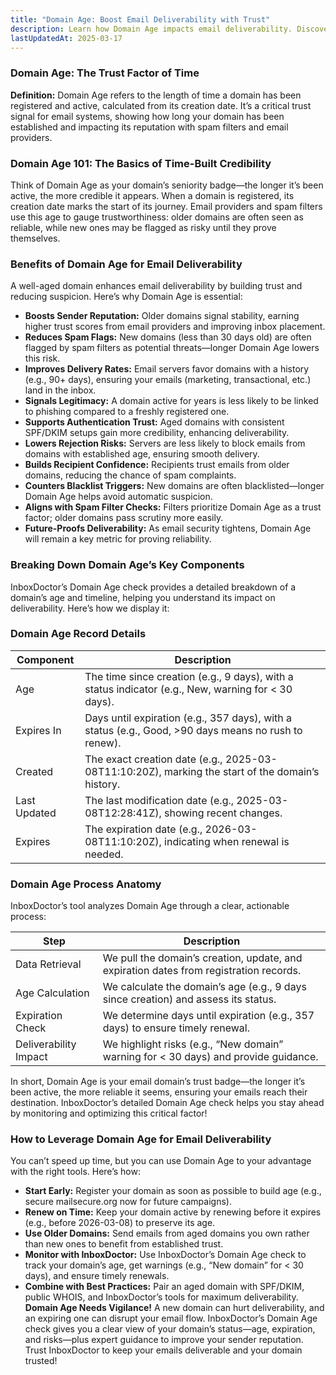 ---
title: "Domain Age: Boost Email Deliverability with Trust"
description: Learn how Domain Age impacts email deliverability. Discover benefits, components, and tips to leverage domain trust for better inbox rates.
lastUpdatedAt: 2025-03-17
---

### Domain Age: The Trust Factor of Time

**Definition:** Domain Age refers to the length of time a domain has been registered and active, calculated from its creation date. It’s a critical trust signal for email systems, showing how long your domain has been established and impacting its reputation with spam filters and email providers.

### Domain Age 101: The Basics of Time-Built Credibility

Think of Domain Age as your domain’s seniority badge—the longer it’s been active, the more credible it appears. When a domain is registered, its creation date marks the start of its journey. Email providers and spam filters use this age to gauge trustworthiness: older domains are often seen as reliable, while new ones may be flagged as risky until they prove themselves.

### Benefits of Domain Age for Email Deliverability

A well-aged domain enhances email deliverability by building trust and reducing suspicion. Here’s why Domain Age is essential:

- **Boosts Sender Reputation:** Older domains signal stability, earning higher trust scores from email providers and improving inbox placement.
- **Reduces Spam Flags:** New domains (less than 30 days old) are often flagged by spam filters as potential threats—longer Domain Age lowers this risk.
- **Improves Delivery Rates:** Email servers favor domains with a history (e.g., 90+ days), ensuring your emails (marketing, transactional, etc.) land in the inbox.
- **Signals Legitimacy:** A domain active for years is less likely to be linked to phishing compared to a freshly registered one.
- **Supports Authentication Trust:** Aged domains with consistent SPF/DKIM setups gain more credibility, enhancing deliverability.
- **Lowers Rejection Risks:** Servers are less likely to block emails from domains with established age, ensuring smooth delivery.
- **Builds Recipient Confidence:** Recipients trust emails from older domains, reducing the chance of spam complaints.
- **Counters Blacklist Triggers:** New domains are often blacklisted—longer Domain Age helps avoid automatic suspicion.
- **Aligns with Spam Filter Checks:** Filters prioritize Domain Age as a trust factor; older domains pass scrutiny more easily.
- **Future-Proofs Deliverability:** As email security tightens, Domain Age will remain a key metric for proving reliability.

### Breaking Down Domain Age’s Key Components

InboxDoctor’s Domain Age check provides a detailed breakdown of a domain’s age and timeline, helping you understand its impact on deliverability. Here’s how we display it:

### Domain Age Record Details

<table>
  <thead>
    <tr>
      <th>Component</th>
      <th>Description</th>
    </tr>
  </thead>
  <tbody>
    <tr>
      <td>Age</td>
      <td>
        The time since creation (e.g., 9 days), with a status indicator (e.g.,
        New, warning for < 30 days).
      </td>
    </tr>
    <tr>
      <td>Expires In</td>
      <td>
        Days until expiration (e.g., 357 days), with a status (e.g., Good,
        &gt;90 days means no rush to renew).
      </td>
    </tr>
    <tr>
      <td>Created</td>
      <td>
        The exact creation date (e.g., 2025-03-08T11:10:20Z), marking the start
        of the domain’s history.
      </td>
    </tr>
    <tr>
      <td>Last Updated</td>
      <td>
        The last modification date (e.g., 2025-03-08T12:28:41Z), showing recent
        changes.
      </td>
    </tr>
    <tr>
      <td>Expires</td>
      <td>
        The expiration date (e.g., 2026-03-08T11:10:20Z), indicating when
        renewal is needed.
      </td>
    </tr>
  </tbody>
</table>

### Domain Age Process Anatomy

InboxDoctor’s tool analyzes Domain Age through a clear, actionable process:

<table>
  <thead>
    <tr>
      <th>Step</th>
      <th>Description</th>
    </tr>
  </thead>
  <tbody>
    <tr>
      <td>Data Retrieval</td>
      <td>
        We pull the domain’s creation, update, and expiration dates from
        registration records.
      </td>
    </tr>
    <tr>
      <td>Age Calculation</td>
      <td>
        We calculate the domain’s age (e.g., 9 days since creation) and assess
        its status.
      </td>
    </tr>
    <tr>
      <td>Expiration Check</td>
      <td>
        We determine days until expiration (e.g., 357 days) to ensure timely
        renewal.
      </td>
    </tr>
    <tr>
      <td>Deliverability Impact</td>
      <td>
        We highlight risks (e.g., “New domain” warning for < 30 days) and
        provide guidance.
      </td>
    </tr>
  </tbody>
</table>

In short, Domain Age is your email domain’s trust badge—the longer it’s been active, the more reliable it seems, ensuring your emails reach their destination. InboxDoctor’s detailed Domain Age check helps you stay ahead by monitoring and optimizing this critical factor!

### How to Leverage Domain Age for Email Deliverability

You can’t speed up time, but you can use Domain Age to your advantage with the right tools. Here’s how:

- **Start Early:** Register your domain as soon as possible to build age (e.g., secure mailsecure.org now for future campaigns).
- **Renew on Time:** Keep your domain active by renewing before it expires (e.g., before 2026-03-08) to preserve its age.
- **Use Older Domains:** Send emails from aged domains you own rather than new ones to benefit from established trust.
- **Monitor with InboxDoctor:** Use InboxDoctor’s Domain Age check to track your domain’s age, get warnings (e.g., “New domain” for < 30 days), and ensure timely renewals.
- **Combine with Best Practices:** Pair an aged domain with SPF/DKIM, public WHOIS, and InboxDoctor’s tools for maximum deliverability.
  **Domain Age Needs Vigilance!** A new domain can hurt deliverability, and an expiring one can disrupt your email flow. InboxDoctor’s Domain Age check gives you a clear view of your domain’s status—age, expiration, and risks—plus expert guidance to improve your sender reputation. Trust InboxDoctor to keep your emails deliverable and your domain trusted!
